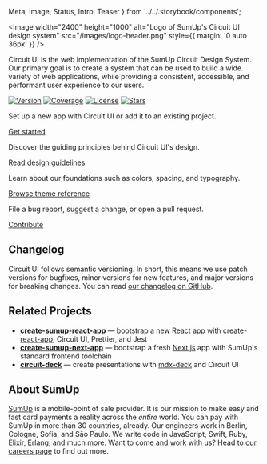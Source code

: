   Meta,
  Image,
  Status,
  Intro,
  Teaser
} from '../../.storybook/components';

<Meta title="Introduction/Welcome" />

<Image
  width="2400"
  height="1000"
  alt="Logo of SumUp's Circuit UI design system"
  src="/images/logo-header.png"
  style={{ margin: '0 auto 36px' }}
/>

<Intro>
  Circuit UI is the web implementation of the SumUp Circuit Design System. Our
  primary goal is to create a system that can be used to build a wide variety of
  web applications, while providing a consistent, accessible, and performant
  user experience to our users.
</Intro>

[![Version](https://img.shields.io/npm/v/@sumup/circuit-ui)](https://www.npmjs.com/package/@sumup/circuit-ui) [![Coverage](https://img.shields.io/codecov/c/github/sumup-oss/circuit-ui)](https://codecov.io/gh/sumup-oss/circuit-ui) [![License](https://img.shields.io/github/license/sumup-oss/circuit-ui)](https://github.com/sumup-oss/circuit-ui/blob/master/LICENSE) [![Stars](https://img.shields.io/github/stars/sumup-oss/circuit-ui?style=social)](https://github.com/sumup-oss/circuit-ui/)

<Teaser title="Getting started">

Set up a new app with Circuit UI or add it to an existing project.

[Get started](Introduction/Getting-started)

</Teaser>

<Teaser title="Design principles">

Discover the guiding principles behind Circuit UI's design.

[Read design guidelines](Introduction/Design-Principles)

</Teaser>

<Teaser title="Theming">

Learn about our foundations such as colors, spacing, and typography.

[Browse theme reference](Advanced/Theme)

</Teaser>

<Teaser title="Contributing">

File a bug report, suggest a change, or open a pull request.

[Contribute](Introduction/Contributing)

</Teaser>

<div style={{ clear: 'both' }} />

## Changelog

Circuit UI follows semantic versioning. In short, this means we use patch versions for bugfixes, minor versions for new features, and major versions for breaking changes. You can read [our changelog on GitHub](https://github.com/sumup-oss/circuit-ui/releases).

## Related Projects

- **[create-sumup-react-app](https://github.com/sumup/create-sumup-react-app)** — bootstrap a new React app with [create-react-app](https://create-react-app.dev/), Circuit UI, Prettier, and Jest
- **[create-sumup-next-app](https://github.com/sumup/create-sumup-next-app)** — bootstrap a fresh [Next.js](https://nextjs.org/) app with SumUp's standard frontend toolchain
- **[circuit-deck](https://github.com/sumup/circuit-deck)** — create presentations with [mdx-deck](https://github.com/jxnblk/mdx-deck) and Circuit UI

## About SumUp

[SumUp](https://sumup.com) is a mobile-point of sale provider. It is our mission to make easy and fast card payments a reality across the _entire_ world. You can pay with SumUp in more than 30 countries, already. Our engineers work in Berlin, Cologne, Sofia, and Sāo Paulo. We write code in JavaScript, Swift, Ruby, Elixir, Erlang, and much more. Want to come and work with us? [Head to our careers page](https://sumup.com/careers) to find out more.
